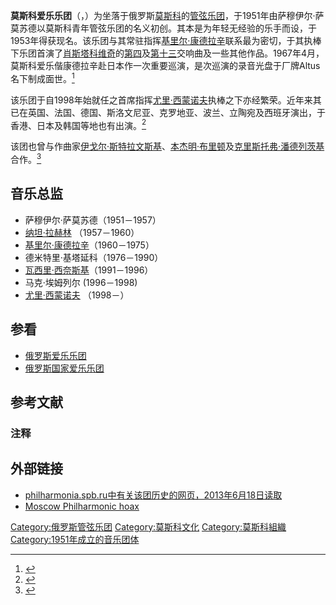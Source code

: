 {{NoteTA|G1=Music}}
{{Infobox musical artist
| Name                = 莫斯科爱乐乐团
| Img                 = Академический симфонический оркестр Московской филармонии.jpg
| Img_capt            = 莫斯科爱乐乐团
| native_name         = Академический симфонический оркестр Московской филармонии
|外文=ru
| Background          = classical_ensemble
| nationality         = {{RUS}}
| Genre               = [[古典樂|古典樂]]
| URL                 =
}}

'''莫斯科爱乐乐团'''（{{lang-ru|Академический симфонический оркестр Московской филармонии}}，{{lang-en|Moscow Philharmonic Orchestra}}）为坐落于俄罗斯[[莫斯科|莫斯科]]的[[管弦乐团|管弦乐团]]，于1951年由萨穆伊尔·萨莫苏德以莫斯科青年管弦乐团的名义初创。其本是为年轻无经验的乐手而设，于1953年得获现名。该乐团与其常驻指挥[[基里尔·康德拉辛|基里尔·康德拉辛]]联系最为密切，于其执棒下乐团首演了[[肖斯塔科维奇|肖斯塔科维奇]]的[[第4號交響曲_(蕭士塔高維奇)|第四]]及[[第13號交響曲_(蕭士塔高維奇)|第十三]]交响曲及一些其他作品。1967年4月，莫斯科爱乐偕康德拉辛赴日本作一次重要巡演，是次巡演的录音光盘于厂牌Altus名下制成面世。<ref>{{Cite web|url=http://www.altusmusic.com/category/conductor/kondrashin-kirill/|title=category/conductor/kondrashin-kirill|publisher=Altusmusic official website|accessdate=2020-11-21|archive-date=2018-06-04|archive-url=https://web.archive.org/web/20180604055318/http://www.altusmusic.com/category/conductor/kondrashin-kirill/|dead-url=no}}</ref>

该乐团于自1998年始就任之首席指挥[[尤里·西蒙诺夫|尤里·西蒙诺夫]]执棒之下亦经繁荣。近年来其已在英国、法国、德国、斯洛文尼亚、克罗地亚、波兰、立陶宛及西班牙演出，于香港、日本及韩国等地也有出演。<ref>{{Cite web|url=http://www.philharmonia.spb.ru/eng/persa/maso.html|title=Orchestra page in Philharmonia.spb.ru|accessdate=2013-06-18|archive-date=2020-11-28|archive-url=https://web.archive.org/web/20201128174824/http://www.philharmonia.spb.ru/eng/persa/maso.html|dead-url=no}}</ref>

该团也曾与作曲家[[伊戈尔·斯特拉文斯基|伊戈尔·斯特拉文斯基]]、[[本杰明·布里顿|本杰明·布里顿]]及[[克里斯托弗·潘德列茨基|克里斯托弗·潘德列茨基]]合作。<ref>{{Cite web|title=#TCH15 - Moscow Philharmonic Orchestra|url=http://tch15.medici.tv/en/artist/moscow-philharmonic-orchestra|accessdate=2020-04-19|work=tch15.medici.tv|language=en|archive-date=2020-11-28|archive-url=https://web.archive.org/web/20201128080210/http://tch15.medici.tv/en/artist/moscow-philharmonic-orchestra|dead-url=no}}</ref>

== 音乐总监 ==
* 萨穆伊尔·萨莫苏德（1951－1957）
* [[纳坦·格里戈里耶维奇·拉赫林|纳坦·拉赫林]] （1957－1960）
* [[基里尔·康德拉辛|基里尔·康德拉辛]]（1960－1975）
* 德米特里·基塔延科（1976－1990）
* [[瓦西里·西奈斯基|瓦西里·西奈斯基]]（1991－1996）
* 马克·埃姆列尔 (1996－1998)
* [[尤里·西蒙诺夫|尤里·西蒙诺夫]] （1998－）

== 参看 ==
* [[俄罗斯爱乐乐团|俄罗斯爱乐乐团]]
* [[俄罗斯国家爱乐乐团|俄罗斯国家爱乐乐团]]
{{Portal|古典音乐}}

== 参考文献 ==
=== 注释 ===
{{Reflist}}

== 外部链接 ==
* [http://www.philharmonia.spb.ru/eng/persa/maso.html philharmonia.spb.ru中有关该团历史的网页，2013年6月18日读取] {{Wayback|url=http://www.philharmonia.spb.ru/eng/persa/maso.html |date=20201128174824 }}
* [http://www.museumofhoaxes.com/philharmonic.html Moscow Philharmonic hoax] {{Wayback|url=http://www.museumofhoaxes.com/philharmonic.html |date=20140810052726 }}

{{normdaten}}
[[Category:俄罗斯管弦乐团|Category:俄罗斯管弦乐团]]
[[Category:莫斯科文化|Category:莫斯科文化]]
[[Category:莫斯科組織|Category:莫斯科組織]]
[[Category:1951年成立的音乐团体|Category:1951年成立的音乐团体]]